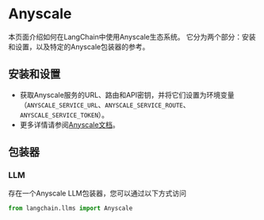# Anyscale

本页面介绍如何在LangChain中使用Anyscale生态系统。
它分为两个部分：安装和设置，以及特定的Anyscale包装器的参考。

## 安装和设置
- 获取Anyscale服务的URL、路由和API密钥，并将它们设置为环境变量（`ANYSCALE_SERVICE_URL`、`ANYSCALE_SERVICE_ROUTE`、`ANYSCALE_SERVICE_TOKEN`）。
- 更多详情请参阅[Anyscale文档](https://docs.anyscale.com/productionize/services-v2/get-started)。

## 包装器

### LLM

存在一个Anyscale LLM包装器，您可以通过以下方式访问 
```python
from langchain.llms import Anyscale
```
